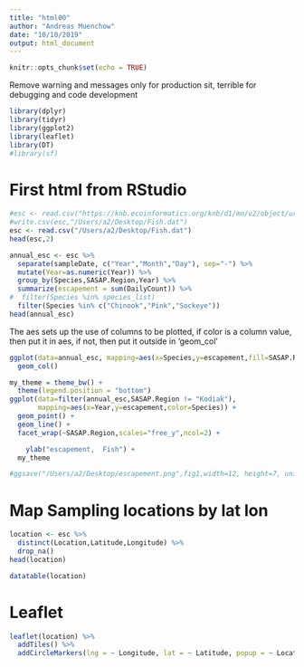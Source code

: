 ```yaml
---
title: "html00"
author: "Andreas Muenchow"
date: "10/10/2019"
output: html_document
---
```


```r
knitr::opts_chunk$set(echo = TRUE)
```
Remove warning and messages only for production sit, terrible for debugging and code development
```r
library(dplyr)
library(tidyr)
library(ggplot2)
library(leaflet)
library(DT)
#library(sf)
```
# First html from RStudio
```r

#esc <- read.csv("https://knb.ecoinformatics.org/knb/d1/mn/v2/object/urn%3Auuid%3Af119a05b-bbe7-4aea-93c6-85434dcb1c5e")
#write.csv(esc,"/Users/a2/Desktop/Fish.dat")
esc <- read.csv("/Users/a2/Desktop/Fish.dat")
head(esc,2)
```
```r
annual_esc <- esc %>%
  separate(sampleDate, c("Year","Month","Day"), sep="-") %>%
  mutate(Year=as.numeric(Year)) %>%
  group_by(Species,SASAP.Region,Year) %>%
  summarize(escapement = sum(DailyCount)) %>%
#  filter(Species %in% species_list)
  filter(Species %in% c("Chinook","Pink","Sockeye"))
head(annual_esc)
```
The aes sets up the use of columns to be plotted, if color is a column value, then put it in aes, if not, then put it outside in 'geom_col'
```r
ggplot(data=annual_esc, mapping=aes(x=Species,y=escapement,fill=SASAP.Region)) +
  geom_col()
```
```r
my_theme = theme_bw() +
  theme(legend.position = "bottom")
ggplot(data=filter(annual_esc,SASAP.Region != "Kodiak"),
       mapping=aes(x=Year,y=escapement,color=Species)) +
  geom_point() +
  geom_line() +
  facet_wrap(~SASAP.Region,scales="free_y",ncol=2) +

    ylab("escapement,  Fish") +
  my_theme

#ggsave("/Users/a2/Desktop/escapement.png",fig1,width=12, height=7, units="in")
```
# Map Sampling locations by lat lon
```r
location <- esc %>%
  distinct(Location,Latitude,Longitude) %>%
  drop_na()
head(location)
```
```r
datatable(location)
```
# Leaflet
```r
leaflet(location) %>%
  addTiles() %>%
  addCircleMarkers(lng = ~ Longitude, lat = ~ Latitude, popup = ~ Location)
```
